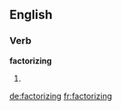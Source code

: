 ==English==

===Verb===
'''factorizing'''

# {{present participle of|[[factorize]]}}

[[de:factorizing]]
[[fr:factorizing]]